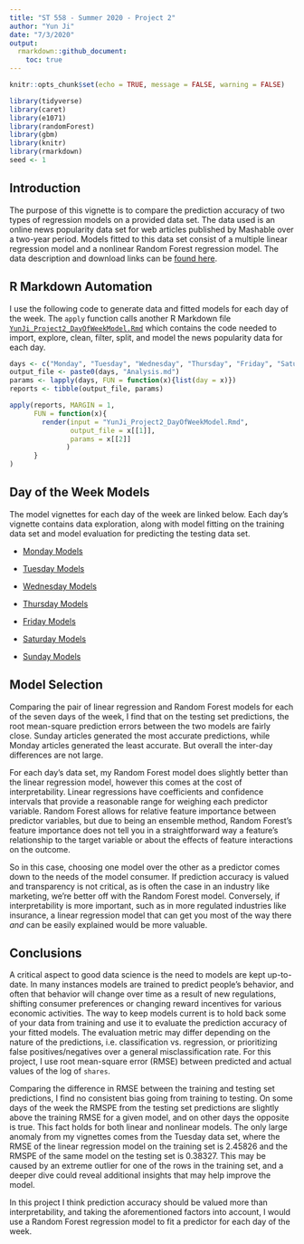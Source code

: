 ```yaml
---
title: "ST 558 - Summer 2020 - Project 2"
author: "Yun Ji"
date: "7/3/2020"
output:
  rmarkdown::github_document:
    toc: true
---
```


```r
knitr::opts_chunk$set(echo = TRUE, message = FALSE, warning = FALSE)
```

```r
library(tidyverse)
library(caret)
library(e1071)
library(randomForest)
library(gbm)
library(knitr)
library(rmarkdown)
seed <- 1
```

## Introduction
The purpose of this vignette is to compare the prediction accuracy of two types of regression models on a provided data set. The data used is an online news popularity data set for web articles published by Mashable over a two-year period. Models fitted to this data set consist of a multiple linear regression model and a nonlinear Random Forest regression model. The data description and download links can be [found here](https://archive.ics.uci.edu/ml/datasets/Online+News+Popularity#).

## R Markdown Automation
I use the following code to generate data and fitted models for each day of the week. The `apply` function calls another R Markdown file [`YunJi_Project2_DayOfWeekModel.Rmd`](https://github.com/yji26/ST558-Project2/blob/master/YunJi_Project2_DayOfWeekModel.Rmd) which contains the code needed to import, explore, clean, filter, split, and model the news popularity data for each day.

```r
days <- c("Monday", "Tuesday", "Wednesday", "Thursday", "Friday", "Saturday", "Sunday")
output_file <- paste0(days, "Analysis.md")
params <- lapply(days, FUN = function(x){list(day = x)})
reports <- tibble(output_file, params)

apply(reports, MARGIN = 1,
      FUN = function(x){
        render(input = "YunJi_Project2_DayOfWeekModel.Rmd", 
               output_file = x[[1]], 
               params = x[[2]]
              )
      }
)
```

## Day of the Week Models
The model vignettes for each day of the week are linked below. Each day's vignette contains data exploration, along with model fitting on the training data set and model evaluation for predicting the testing data set.

* [Monday Models](MondayAnalysis.html)

* [Tuesday Models](TuesdayAnalysis.html)

* [Wednesday Models](WednesdayAnalysis.html)

* [Thursday Models](ThursdayAnalysis.html)

* [Friday Models](FridayAnalysis.html)

* [Saturday Models](SaturdayAnalysis.html)

* [Sunday Models](SundayAnalysis.html)

## Model Selection
Comparing the pair of linear regression and Random Forest models for each of the seven days of the week, I find that on the testing set predictions, the root mean-square prediction errors between the two models are fairly close. Sunday articles generated the most accurate predictions, while Monday articles generated the least accurate. But overall the inter-day differences are not large.

For each day's data set, my Random Forest model does slightly better than the linear regression model, however this comes at the cost of interpretability. Linear regressions have coefficients and confidence intervals that provide a reasonable range for weighing each predictor variable. Random Forest allows for relative feature importance between predictor variables, but due to being an ensemble method, Random Forest's feature importance does not tell you in a straightforward way a feature's relationship to the target variable or about the effects of feature interactions on the outcome.

So in this case, choosing one model over the other as a predictor comes down to the needs of the model consumer. If prediction accuracy is valued and transparency is not critical, as is often the case in an industry like marketing, we're better off with the Random Forest model. Conversely, if interpretability is more important, such as in more regulated industries like insurance, a linear regression model that can get you most of the way there *and* can be easily explained would be more valuable.

## Conclusions
A critical aspect to good data science is the need to models are kept up-to-date. In many instances models are trained to predict people's behavior, and often that behavior will change over time as a result of new regulations, shifting consumer preferences or changing reward incentives for various economic activities. The way to keep models current is to hold back some of your data from training and use it to evaluate the prediction accuracy of your fitted models. The evaluation metric may differ depending on the nature of the predictions, i.e. classification vs. regression, or prioritizing false positives/negatives over a general misclassification rate. For this project, I use root mean-square error (RMSE) between predicted and actual values of the log of `shares`.

Comparing the difference in RMSE between the training and testing set predictions, I find no consistent bias going from training to testing. On some days of the week the RMSPE from the testing set predictions are slightly above the training RMSE for a given model, and on other days the opposite is true. This fact holds for both linear and nonlinear models. The only large anomaly from my vignettes comes from the Tuesday data set, where the RMSE of the linear regression model on the training set is 2.45826 and the RMSPE of the same model on the testing set is 0.38327. This may be caused by an extreme outlier for one of the rows in the training set, and a deeper dive could reveal additional insights that may help improve the model.

In this project I think prediction accuracy should be valued more than interpretability, and taking the aforementioned factors into account, I would use a Random Forest regression model to fit a predictor for each day of the week.
